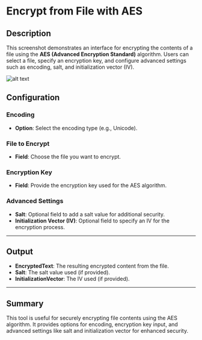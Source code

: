 # Encrypt from File with AES

## Description

This screenshot demonstrates an interface for encrypting the contents of a file using the **AES (Advanced Encryption Standard)** algorithm. Users can select a file, specify an encryption key, and configure advanced settings such as encoding, salt, and initialization vector (IV).

![alt text](../assets/cryptography/encrypt-from-file-with-aes.png)

## Configuration

### Encoding

- **Option**: Select the encoding type (e.g., Unicode).

### File to Encrypt

- **Field**: Choose the file you want to encrypt.

### Encryption Key

- **Field**: Provide the encryption key used for the AES algorithm.

### Advanced Settings

- **Salt**: Optional field to add a salt value for additional security.
- **Initialization Vector (IV)**: Optional field to specify an IV for the encryption process.

---

## Output

- **EncryptedText**: The resulting encrypted content from the file.
- **Salt**: The salt value used (if provided).
- **InitializationVector**: The IV used (if provided).

---

## Summary

This tool is useful for securely encrypting file contents using the AES algorithm. It provides options for encoding, encryption key input, and advanced settings like salt and initialization vector for enhanced security.